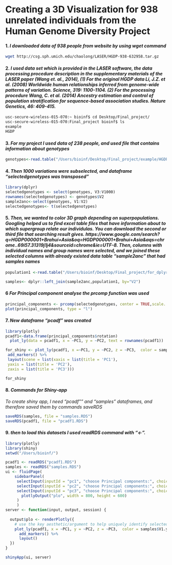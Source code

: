 
# **Creating a 3D Visualization for 938 unrelated individuals from the Human Genome Diversity Project**

#### **1.** *I downloaded data of 938 people from website by using wget command*

```bash
wget http://csg.sph.umich.edu/chaolong/LASER/HGDP-938-632958.tar.gz
```

#### **2.** *I used data set which is provided in the LASER software, the data processing procedure description in the supplementary materials of the LASER paper (Wang et. al., 2014), (1) For the original HGDP data Li, J.Z. et al. (2008) Worldwide human relationships inferred from genome-wide patterns of variation. Science, 319: 1100-1104. (2) For the processing procedure Wang, C. et al. (2014) Ancestry estimation and control of population stratification for sequence-based association studies. Nature Genetics, 46: 409-415.*

```bash
usc-secure-wireless-015-070:~ bioinf$ cd Desktop/Final_project/
usc-secure-wireless-015-070:Final_project bioinf$ ls
example
HGDP
```

#### **3.** *For my project I used data of 238 people, and used file that contains information about genotypes*

```r
genotypes<-read.table("/Users/bioinf/Desktop/Final_project/example/HGDP_238_chr22.geno",sep="\t", header=FALSE)
```
#### **4.** *Then 1000 variations were subselected, and dataframe "selectedgenotypes was transposed"*
```r
library(dplyr)
selectedgenotypes <- select(genotypes, V3:V1000)
rownames(selectedgenotypes) <- genotypes$V2
sample2anc<-select(genotypes, V1:V2)
selectedgenotypes<- t(selectedgenotypes)
```

#### **5.** *Then, we wanted to color 3D graph depending on superpopulations. Googling helped us to find excel table files that have information about to which supergroup relate our individulas. You can download the second or third file that searching result gives. https://www.google.com/search?q=HGDP000001+Brahui+Asia&oq=HGDP000001+Brahui+Asia&aqs=chrome..69i57.31319j1j4&sourceid=chrome&ie=UTF-8. Then, columns with individual names and group names were selected, and we joined these selected columns with already existed data table "sample2anc" that had samples names* 
 
```r
population1 <-read.table("/Users/bioinf/Desktop/Final_project/for_dplyrnew.txt", sep="\t", header = FALSE)
```

```r
samples<- dplyr::left_join(sample2anc,population1, by="V2")
```

#### **6** *For Principal component analyse the prcomp function was used*

```r
principal_components <- prcomp(selectedgenotypes, center = TRUE,scale. = TRUE)
plot(principal_components, type = "l")
```
#### **7.** *New dataframe "pcadf" was created*

```r
library(plotly)
pcadf1<-data.frame(principal_components$rotation)
  plot_ly(data = pcadf1, x = ~PC1, y = ~PC2, text = rownames(pcadf1))
```

```r
for_shiny <- plot_ly(pcadf1, x =~PC1, y = ~PC2, z = ~PC3,  color = samples$V1.y, colors = "Set1" ) %>%
 add_markers() %>%
 layout(scene = list(xaxis = list(title = 'PC1'),
 yaxis = list(title = 'PC2'),
 zaxis = list(title = 'PC3')))
```

```r
for_shiny
```
#### **8.** *Commands for Shiny-app*
*To create shiny app, I need "pcadf"" and "samples" dataframes, and therefore saved them by commands saveRDS*
```r
saveRDS(samples, file = "samples.RDS")
saveRDS(pcadf1, file = "pcadf1.RDS")
```

#### **9.** *then to load this datasets I used readRDS command with "<-".*

```r
library(plotly)
library(shiny)
setwd("/Users/bioinf/")

pcadf1 <- readRDS("pcadf1.RDS")
samples <- readRDS("samples.RDS")
ui <- fluidPage(
    sidebarPanel( 
     selectInput(inputId = "pc1", "choose Principal components:", choices = colnames(pcadf1)),
     selectInput(inputId = "pc2", "choose Principal components:", choices = colnames(pcadf1)),
     selectInput(inputId = "pc3", "choose Principal components:", choices = colnames(pcadf1)),
       plotlyOutput("plo", width = 800, height = 600)
     )
     )       
server <- function(input, output, session) {
  
  output$plo <- renderPlotly({
    # use the key aesthetic/argument to help uniquely identify selected observations
    plot_ly(pcadf1, x = ~PC1, y = ~PC2, z = ~PC3,  color = samples$V1.y, colors = "Set1" ) %>%
      add_markers() %>%
      layout()
  })
}

shinyApp(ui, server)
```

